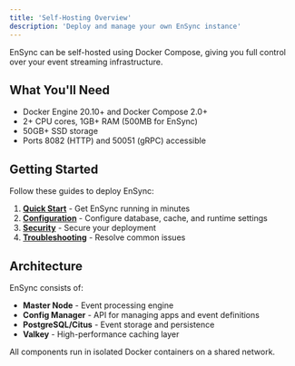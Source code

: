 ```yaml
---
title: 'Self-Hosting Overview'
description: 'Deploy and manage your own EnSync instance'
---
```


EnSync can be self-hosted using Docker Compose, giving you full control over your event streaming infrastructure.

## What You'll Need

- Docker Engine 20.10+ and Docker Compose 2.0+
- 2+ CPU cores, 1GB+ RAM (500MB for EnSync)
- 50GB+ SSD storage
- Ports 8082 (HTTP) and 50051 (gRPC) accessible

## Getting Started

Follow these guides to deploy EnSync:

1. **[Quick Start](/self-host/quick-start)** - Get EnSync running in minutes
2. **[Configuration](/self-host/configuration)** - Configure database, cache, and runtime settings
3. **[Security](/self-host/security)** - Secure your deployment
4. **[Troubleshooting](/self-host/troubleshooting)** - Resolve common issues

## Architecture

EnSync consists of:

- **Master Node** - Event processing engine
- **Config Manager** - API for managing apps and event definitions
- **PostgreSQL/Citus** - Event storage and persistence
- **Valkey** - High-performance caching layer

All components run in isolated Docker containers on a shared network.
